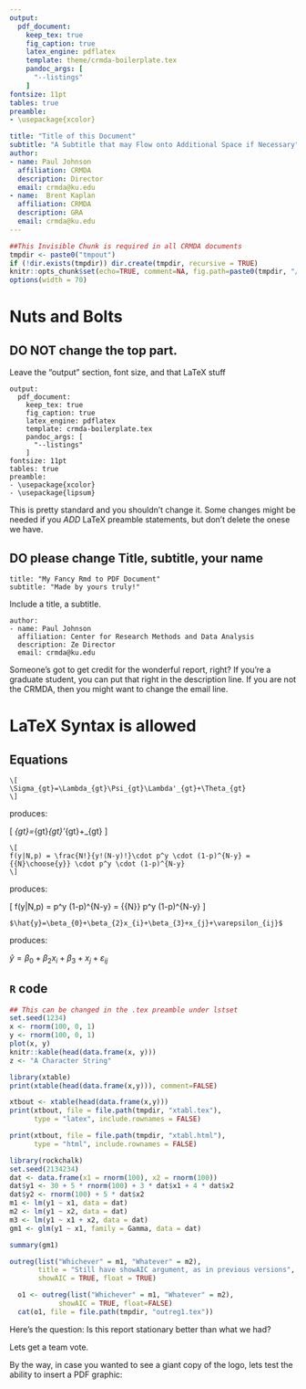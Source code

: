 ```yaml
---
output: 
  pdf_document:
    keep_tex: true
    fig_caption: true
    latex_engine: pdflatex
    template: theme/crmda-boilerplate.tex
    pandoc_args: [
      "--listings"
    ]
fontsize: 11pt
tables: true
preamble:
- \usepackage{xcolor}

title: "Title of this Document"
subtitle: "A Subtitle that may Flow onto Additional Space if Necessary"
author:
- name: Paul Johnson 
  affiliation: CRMDA
  description: Director
  email: crmda@ku.edu
- name:  Brent Kaplan 
  affiliation: CRMDA
  description: GRA
  email: crmda@ku.edu
---
```


```r
##This Invisible Chunk is required in all CRMDA documents
tmpdir <- paste0("tmpout")
if (!dir.exists(tmpdir)) dir.create(tmpdir, recursive = TRUE)
knitr::opts_chunk$set(echo=TRUE, comment=NA, fig.path=paste0(tmpdir, "/p-"))
options(width = 70)
```


# Nuts and Bolts

## DO NOT change the top part.

Leave the "output" section, font size, and that LaTeX stuff

```
output: 
  pdf_document:
    keep_tex: true
    fig_caption: true
    latex_engine: pdflatex
    template: crmda-boilerplate.tex
    pandoc_args: [
      "--listings"
    ]
fontsize: 11pt
tables: true
preamble:
- \usepackage{xcolor}
- \usepackage{lipsum}    
```

This is pretty standard and you shouldn't change it. Some changes might
be needed if you *ADD* LaTeX preamble statements, but don't delete
the onese we have.

## DO please change Title, subtitle, your name

```
title: "My Fancy Rmd to PDF Document"
subtitle: "Made by yours truly!"
```
Include a title, a subtitle.

```
author:
- name: Paul Johnson
  affiliation: Center for Research Methods and Data Analysis
  description: Ze Director
  email: crmda@ku.edu
```

Someone's got to get credit for the wonderful report, right? If you're a graduate student, you can put that right in the description line. If you are not the CRMDA, then you might want to change the email line.


# LaTeX Syntax is allowed

## Equations

```
\[
\Sigma_{gt}=\Lambda_{gt}\Psi_{gt}\Lambda'_{gt}+\Theta_{gt}
\]
```

produces:

\[
\Sigma_{gt}=\Lambda_{gt}\Psi_{gt}\Lambda'_{gt}+\Theta_{gt}
\]

```
\[
f(y|N,p) = \frac{N!}{y!(N-y)!}\cdot p^y \cdot (1-p)^{N-y} = {{N}\choose{y}} \cdot p^y \cdot (1-p)^{N-y}
\]
```

produces:

\[
f(y|N,p) = \frac{N!}{y!(N-y)!}\cdot p^y \cdot (1-p)^{N-y} = {{N}\choose{y}} \cdot p^y \cdot (1-p)^{N-y}
\]

```
$\hat{y}=\beta_{0}+\beta_{2}x_{i}+\beta_{3}+x_{j}+\varepsilon_{ij}$
```

produces:

$\hat{y}=\beta_{0}+\beta_{2}x_{i}+\beta_{3}+x_{j}+\varepsilon_{ij}$

## ```R``` code 

```r
## This can be changed in the .tex preamble under lstset
set.seed(1234)
x <- rnorm(100, 0, 1)
y <- rnorm(100, 0, 1)
plot(x, y)
knitr::kable(head(data.frame(x, y)))
z <- "A Character String"
```

```r
library(xtable)
print(xtable(head(data.frame(x,y))), comment=FALSE)
```

```r
xtbout <- xtable(head(data.frame(x,y)))
print(xtbout, file = file.path(tmpdir, "xtabl.tex"),
      type = "latex", include.rownames = FALSE)
```

```r
print(xtbout, file = file.path(tmpdir, "xtabl.html"),
      type = "html", include.rownames = FALSE)
```	

```r
library(rockchalk)
set.seed(2134234)
dat <- data.frame(x1 = rnorm(100), x2 = rnorm(100))
dat$y1 <- 30 + 5 * rnorm(100) + 3 * dat$x1 + 4 * dat$x2
dat$y2 <- rnorm(100) + 5 * dat$x2
m1 <- lm(y1 ~ x1, data = dat)
m2 <- lm(y1 ~ x2, data = dat)
m3 <- lm(y1 ~ x1 + x2, data = dat)
gm1 <- glm(y1 ~ x1, family = Gamma, data = dat)
```

```r
summary(gm1)
```


```r
outreg(list("Whichever" = m1, "Whatever" = m2),
       title = "Still have showAIC argument, as in previous versions",
       showAIC = TRUE, float = TRUE)   
```     

```r
  o1 <- outreg(list("Whichever" = m1, "Whatever" = m2),
            showAIC = TRUE, float=FALSE)
  cat(o1, file = file.path(tmpdir, "outreg1.tex"))
```

\begin{center}
\input{"tmpout/outreg1.tex"}
\end{center}

Here's the question: Is this report stationary better than what we
had? 

Lets get a team vote.

By the way, in case you wanted to see a giant copy of the logo, lets
test the ability to insert a PDF graphic:

\includegraphics[width=4in]{"theme/CRMDA_logo"}
